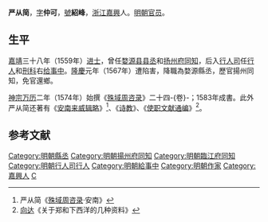 '''严从简'''，[[表字|字]]'''仲可'''，[[號|號]]'''紹峰'''，[[浙江|浙江]][[嘉興|嘉興]]人。[[明朝|明朝]][[官员|官员]]。

==生平==
[[嘉靖|嘉靖]]三十八年（1559年）[[进士|进士]]，曾任[[婺源县|婺源县]][[县丞|县丞]]和[[扬州府|扬州府]][[同知|同知]]，后入[[行人司|行人司]]任[[行人|行人]]和[[六科|刑科]]右[[给事中|给事中]]。[[隆庆_(明朝)|隆慶]]元年（1567年）遭陷害，降職為婺源縣丞，歷官揚州同知，免官還鄉。

[[明神宗|神宗]][[万历|万历]]二年（1574年）始撰《[[殊域周咨录|殊域周咨录]]》二十四-{卷}-；1583年成書。此外严从简还著有《[[安南来威辑略|安南来威辑略]]》<ref>严从简《[[殊域周咨录|殊域周咨录]]·安南》</ref>、《[[诗教|诗教]]》、《[[使职文献通编|使职文献通编]]》<ref>[[向达|向达]]《关于郑和下西洋的几种资料》</ref>。

==参考文献==
{{reflist}}

{{start box}}
{{s-off}}
{{s-before|[[吳必學|吳必學]]}}
{{s-title|明朝臨江府同知|隆慶年間}}
{{s-after|[[楊肇|楊肇]]}}
{{end box}}

{{嘉靖三十八年己未科殿試金榜}}

{{Authority control}}
{{DEFAULTSORT:Yan严}}
[[Category:明朝縣丞|Category:明朝縣丞]]
[[Category:明朝揚州府同知|Category:明朝揚州府同知]]
[[Category:明朝臨江府同知|Category:明朝臨江府同知]]
[[Category:明朝行人司行人|Category:明朝行人司行人]]
[[Category:明朝給事中|Category:明朝給事中]]
[[Category:明朝作家|Category:明朝作家]]
[[Category:嘉興人|Category:嘉興人]]
[[Category:严姓|C]]